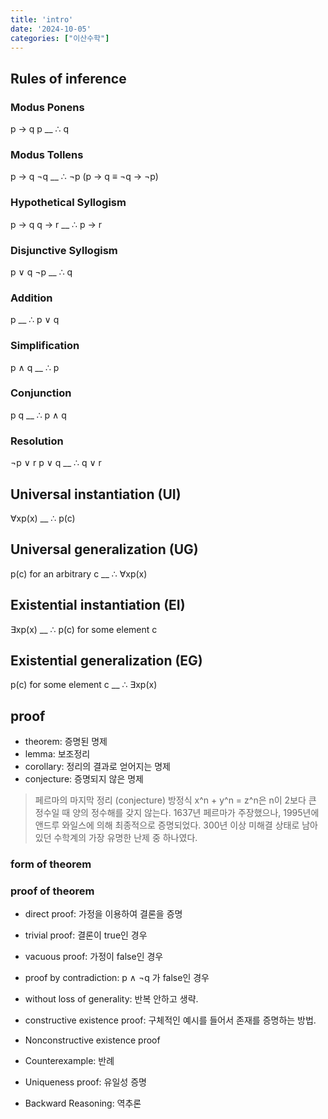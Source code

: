```yaml
---
title: 'intro'
date: '2024-10-05'
categories: ["이산수학"]
---
```


## Rules of inference
### Modus Ponens
p -> q
p
__
∴ q

### Modus Tollens
p -> q
¬q
__
∴ ¬p
(p -> q ≡ ¬q -> ¬p)

### Hypothetical Syllogism
p -> q
q -> r
__
∴ p -> r

### Disjunctive Syllogism
p ∨ q
¬p
__
∴ q

### Addition
p
__
∴ p ∨ q

### Simplification
p ∧ q
__
∴ p

### Conjunction
p
q
__
∴ p ∧ q

### Resolution
¬p ∨ r
p ∨ q
__
∴ q ∨ r

## Universal instantiation (UI)
∀xp(x)
__
∴ p(c)

## Universal generalization (UG)
p(c) for an arbitrary c
__
∴ ∀xp(x)

## Existential instantiation (EI)
∃xp(x)
__
∴ p(c) for some element c

## Existential generalization (EG)
p(c) for some element c
__
∴ ∃xp(x)

## proof
- theorem: 증명된 명제
- lemma: 보조정리
- corollary: 정리의 결과로 얻어지는 명제
- conjecture: 증명되지 않은 명제

> 페르마의 마지막 정리 (conjecture)
> 방정식 x^n + y^n = z^n은 n이 2보다 큰 정수일 때 양의 정수해를 갖지 않는다.
> 1637년 페르마가 주장했으나, 1995년에 앤드루 와일스에 의해 최종적으로 증명되었다.
> 300년 이상 미해결 상태로 남아있던 수학계의 가장 유명한 난제 중 하나였다.

### form of theorem

### proof of theorem
- direct proof: 가정을 이용하여 결론을 증명
- trivial proof: 결론이 true인 경우
- vacuous proof: 가정이 false인 경우
- proof by contradiction: p ∧ ¬q 가 false인 경우

- without loss of generality: 반복 안하고 생략.

- constructive existence proof: 구체적인 예시를 들어서 존재를 증명하는 방법.

- Nonconstructive existence proof
- Counterexample: 반례
- Uniqueness proof: 유일성 증명
- Backward Reasoning: 역추론
